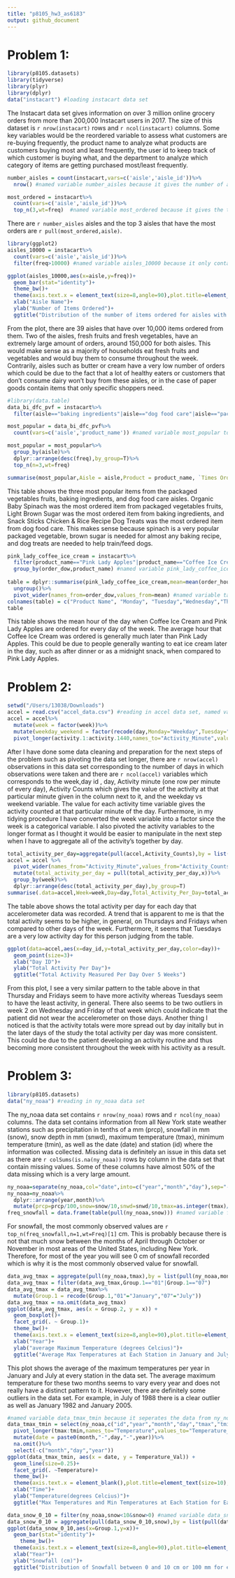 ```yaml
---
title: "p8105_hw3_as6183"
output: github_document
---
```


# Problem 1:
```r
library(p8105.datasets)
library(tidyverse)
library(plyr)
library(dplyr)
data("instacart") #loading instacart data set
```
The Instacart data set gives information on over 3 million online grocery orders from more than 200,000 Instacart users in 2017. The size of this dataset is `r nrow(instacart)` rows and `r ncol(instacart)` columns. Some key variables would be the reordered variable to assess what customers are re-buying frequently, the product name to analyze what products are customers buying most and least frequently, the user id to keep track of which customer is buying what, and the department to analyze which category of items are getting purchased most/least frequently. 

```r
number_aisles = count(instacart,vars=c('aisle','aisle_id'))%>%
  nrow() #named variable number_aisles because it gives the number of aisles in the data set

most_ordered = instacart%>%
  count(vars=c('aisle','aisle_id'))%>%
  top_n(3,wt=freq)  #named variable most_ordered because it gives the three aisles that have the most orders in the data set
```
There are `r number_aisles` aisles and the top 3 aisles that have the most orders are `r pull(most_ordered,aisle)`.

```r
library(ggplot2)
aisles_10000 = instacart%>%
  count(vars=c('aisle','aisle_id'))%>%
  filter(freq>10000) #named variable aisles_10000 because it only contains aisles in the data set with more than 10,000 orders

ggplot(aisles_10000,aes(x=aisle,y=freq))+
  geom_bar(stat="identity")+
  theme_bw()+
  theme(axis.text.x = element_text(size=8,angle=90),plot.title=element_text(size=11))+
  xlab("Aisle Name")+
  ylab("Number of Items Ordered")+
  ggtitle("Distribution of the number of items ordered for aisles with over 10,000 orders")
```

From the plot, there are 39 aisles that have over 10,000 items ordered from them. Two of the aisles, fresh fruits and fresh vegetables, have an extremely large amount of orders, around 150,000 for both aisles. This would make sense as a majority of households eat fresh fruits and vegetables and would buy them to consume throughout the week. Contrarily, aisles such as butter or cream have a very low number of orders which could be due to the fact that a lot of healthy eaters or customers that don't consume dairy won't buy from these aisles, or in the case of paper goods contain items that only specific shoppers need. 

```r
#library(data.table)
data_bi_dfc_pvf = instacart%>%
  filter(aisle=="baking ingredients"|aisle=="dog food care"|aisle=="packaged vegetables fruits") #named variable this to indicate that this is a subset of the instacart data set only containg the aisles: baking ingredients (bi), dog food care (dfc), and packaged vegetables fruits (pvf).

most_popular = data_bi_dfc_pvf%>%
  count(vars=c('aisle','product_name')) #named variable most_popular to indicate that the variable gives information about the most popular aisles that customers order from

most_popular = most_popular%>%
  group_by(aisle)%>%
  dplyr::arrange(desc(freq),by_group=T)%>%
  top_n(n=3,wt=freq)

summarise(most_popular,Aisle = aisle,Product = product_name, `Times Ordered` = freq)
```
This table shows the three most popular items from the packaged vegetables fruits, baking ingredients, and dog food care aisles. Organic Baby Spinach was the most ordered item from packaged vegetables fruits, Light Brown Sugar was the most ordered item from baking ingredients, and Snack Sticks Chicken & Rice Recipe Dog Treats was the most ordered item from dog food care. This makes sense because spinach is a very popular packaged vegetable, brown sugar is needed for almost any baking recipe, and dog treats are needed to help train/feed dogs.

```r
pink_lady_coffee_ice_cream = instacart%>%
  filter(product_name=="Pink Lady Apples"|product_name=="Coffee Ice Cream")%>%
  group_by(order_dow,product_name) #named variable pink_lady_coffee_ice_cream to show that it gives information about the two products, Pink Lady Apples and Coffee Ice Cream. 
  
table = dplyr::summarise(pink_lady_coffee_ice_cream,mean=mean(order_hour_of_day))%>%
  ungroup()%>%
  pivot_wider(names_from=order_dow,values_from=mean) #named variable table as it puts the information from the pink_lady_coffee_ice_cream variable into a tabular format
colnames(table) = c("Product Name", "Monday", "Tuesday","Wednesday","Thursday","Friday","Saturday","Sunday")
table
```

This table shows the mean hour of the day when Coffee Ice Cream and Pink Lady Apples are ordered for every day of the week. The average hour that Coffee Ice Cream was ordered is generally much later than Pink Lady Apples. This could be due to people generally wanting to eat ice cream later in the day, such as after dinner or as a midnight snack, when compared to Pink Lady Apples.

# Problem 2:
```r
setwd("/Users/13038/Downloads")
accel = read.csv("accel_data.csv") #reading in accel data set, named variable the same name as the data set.
accel = accel%>%
  mutate(week = factor(week))%>%
  mutate(weekday_weekend = factor(recode(day,Monday="Weekday",Tuesday="Weekday",Wednesday="Weekday",Thursday="Weekday",Friday="Weekday",Saturday="Weekend",Sunday="Weekend")))%>%
  pivot_longer(activity.1:activity.1440,names_to="Activity_Minute",values_to="Activity_Counts")
```
After I have done some data cleaning and preparation for the next steps of the problem such as pivoting the data set longer, there are `r nrow(accel)` observations in this data set corresponding to the number of days in which observations were taken and there are `r ncol(accel)` variables which corresponds to the week,day id , day, Activity minute (one row per minute of every day), Activity Counts which gives the value of the activity at that particular minute given in the column next to it, and the weekday vs weekend variable. The value for each activity time variable gives the activity counted at that particular minute of the day. Furthermore, in my tidying procedure I have converted the week variable into a factor since the week is a categorical variable. I also pivoted the activity variables to the longer format as I thought it would be easier to manipulate in the next step when I have to aggregate all of the activity's together by day. 

```r
total_activity_per_day=aggregate(pull(accel,Activity_Counts),by = list(pull(accel,week),pull(accel,day)),FUN=sum) #named variable total_activity_per_day as it aggregates information from the accel data set to give the total amount of activity the patient did per day instead of per minute. 
accel = accel %>%
  pivot_wider(names_from="Activity_Minute",values_from="Activity_Counts")%>%
  mutate(total_activity_per_day = pull(total_activity_per_day,x))%>%
  group_by(week)%>%
  dplyr::arrange(desc(total_activity_per_day),by_group=T)
summarise(.data=accel,Week=week,Day=day,Total_Activity_Per_Day=total_activity_per_day)
```

The table above shows the total activity per day for each day that accelerometer data was recorded. A trend that is apparent to me is that the total activity seems to be higher, in general, on Thursdays and Fridays when compared to other days of the week. Furthermore, it seems that Tuesdays are a very low activity day for this person judging from the table. 

```r
ggplot(data=accel,aes(x=day_id,y=total_activity_per_day,color=day))+
  geom_point(size=3)+
  xlab("Day ID")+
  ylab("Total Activity Per Day")+
  ggtitle("Total Activity Measured Per Day Over 5 Weeks")
```

From this plot, I see a very similar pattern to the table above in that Thursday and Fridays seem to have more activity whereas Tuesdays seem to have the least activity, in general. There also seems to be two outliers in week 2 on Wednesday and Friday of that week which could indicate that the patient did not wear the accelerometer on those days. Another thing I noticed is that the activity totals were more spread out by day initally but in the later days of the study the total activity per day was more consistent. This could be due to the patient developing an activity routine and thus becoming more consistent throughout the week with his activity as a result. 

# Problem 3:
```r
library(p8105.datasets)
data("ny_noaa") #reading in ny_noaa data set
```

The ny_noaa data set contains `r nrow(ny_noaa)` rows and `r ncol(ny_noaa)` columns. The data set contains information from all New York state weather stations such as precipitation in tenths of a mm (prcp), snowfall in mm (snow), snow depth in mm (snwd), maximum temperature (tmax), minimum temperature (tmin), as well as the date (date) and station (id) where the information was collected. Missing data is definitely an issue in this data set as there are `r colSums(is.na(ny_noaa))` rows by column in the data set that contain missing values. Some of these columns have almost 50% of the data missing which is a very large amount. 

```r
ny_noaa=separate(ny_noaa,col="date",into=c("year","month","day"),sep="-")
ny_noaa=ny_noaa%>%
  dplyr::arrange(year,month)%>%
  mutate(prcp=prcp/100,snow=snow/10,snwd=snwd/10,tmax=as.integer(tmax)/10,tmin=as.integer(tmin)/10) #converted length measurements to centimeters and temperature measurements to degrees from tenths of a degree
freq_snowfall = data.frame(table(pull(ny_noaa,snow))) #named variable freq_snowfall because it gives the frequency of snowfall measures
```

For snowfall, the most commonly observed values are `r top_n(freq_snowfall,n=1,wt=Freq)[1]` cm. This is probably because there is not that much snow between the months of April through October or November in most areas of the United States, including New York. Therefore, for most of the year you will see 0 cm of snowfall recorded which is why it is the most commonly observed value for snowfall. 

```r
data_avg_tmax = aggregate(pull(ny_noaa,tmax),by = list(pull(ny_noaa,month),pull(ny_noaa,year),pull(ny_noaa,id)),FUN=mean,na.rm=T) #named variable data_avg_tmax because it is a data subset from the ny_noaa data set that aggregates information about the maximum temperature by the mean.
data_avg_tmax = filter(data_avg_tmax,Group.1=="01"|Group.1=="07")
data_avg_tmax = data_avg_tmax%>%
  mutate(Group.1 = recode(Group.1,"01"="January","07"="July"))
data_avg_tmax = na.omit(data_avg_tmax)
ggplot(data_avg_tmax, aes(x = Group.2, y = x)) +
  geom_boxplot()+
  facet_grid(. ~ Group.1)+
  theme_bw()+
  theme(axis.text.x = element_text(size=8,angle=90),plot.title=element_text(size=11))+
  xlab("Year")+
  ylab("average Maximum Temperature (degrees Celcius)")+
  ggtitle("Average Max Temperatures at Each Station in January and July each Year")
```

This plot shows the average of the maximum temperatures per year in January and July at every station in the data set. The average maximum temperature for these two months seems to vary every year and does not really have a distinct pattern to it. However, there are definitely some outliers in the data set. For example, in July of 1988 there is a clear outlier as well as January 1982 and January 2005. 

```r
#named variable data_tmax_tmin because it seperates the data from ny_noaa by the maximum temperature and minimum temperature, making it easier to create a facet plot in the next step.
data_tmax_tmin = select(ny_noaa,c("id","year","month","day","tmax","tmin"))%>%
  pivot_longer(tmax:tmin,names_to="Temperature",values_to="Temperature_Val")%>%
  mutate(date = paste0(month,"-",day,"-",year))%>%
  na.omit()%>%
  select(-c("month","day","year"))
ggplot(data_tmax_tmin, aes(x = date, y = Temperature_Val)) +
  geom_line(size=0.25)+
  facet_grid(. ~Temperature)+
  theme_bw()+
  theme(axis.text.x = element_blank(),plot.title=element_text(size=10), axis.ticks.x = element_blank())+
  xlab("Time")+
  ylab("Temperature(degrees Celcius)")+
  ggtitle("Max Temperatures and Min Temperatures at Each Station for Each Day In Data Set")

data_snow_0_10 = filter(ny_noaa,snow<10&snow>0) #named variable data_snow_0_10 because it only contains data from the ny_noaa data set where the snowfall is above 0 cm and below 10 cm (100 mm). 
data_snow_0_10 = aggregate(pull(data_snow_0_10,snow),by = list(pull(data_snow_0_10,year)),FUN=sum,na.rm=T)
ggplot(data_snow_0_10,aes(x=Group.1,y=x))+
  geom_bar(stat="identity")+
    theme_bw()+
  theme(axis.text.x = element_text(size=8,angle=90),plot.title=element_text(size=11))+
  xlab("Year")+
  ylab("Snowfall (cm)")+
  ggtitle("Distribution of Snowfall between 0 and 10 cm or 100 mm for every year")
```